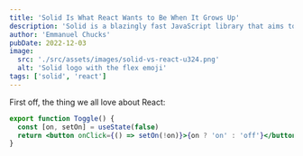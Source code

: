 ```yaml
---
title: 'Solid Is What React Wants to Be When It Grows Up'
description: 'Solid is a blazingly fast JavaScript library that aims to be a more robust alternative to React. With its reactive primitives, it fixes many of the pain points that React developers face.'
author: 'Emmanuel Chucks'
pubDate: 2022-12-03
image:
  src: './src/assets/images/solid-vs-react-u324.png'
  alt: 'Solid logo with the flex emoji'
tags: ['solid', 'react']
---
```



First off, the thing we all love about React:

```jsx
export function Toggle() {
  const [on, setOn] = useState(false)
  return <button onClick={() => setOn(!on)}>{on ? 'on' : 'off'}</button>
}
```

<Demo>
  <ReactToggle client:visible />
</Demo>
